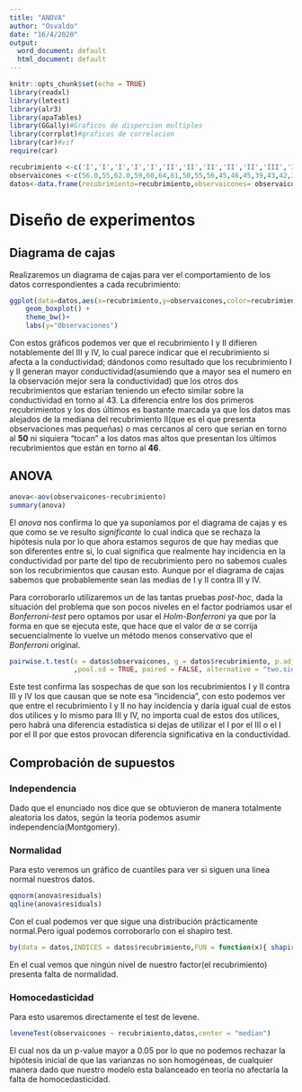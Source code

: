 ```yaml
---
title: "ANOVA"
author: "Osvaldo"
date: "16/4/2020"
output:
  word_document: default
  html_document: default
---
```


```r
knitr::opts_chunk$set(echo = TRUE)
library(readxl)
library(lmtest)
library(alr3)
library(apaTables)
library(GGally)#Graficos de dispercion multiples
library(corrplot)#graficas de correlacion
library(car)#vif
require(car)
```

```r
recubrimiento <-c('I','I','I','I','I','II','II','II','II','II','III','III','III','III','III','IV','IV','IV','IV','IV')
observaicones <-c(56.0,55,62.0,59,60,64,61,50,55,56,45,46,45,39,43,42,39,45,43,41)#lechugas
datos<-data.frame(recubrimiento=recubrimiento,observaicones= observaicones)
```

# Diseño de experimentos

## Diagrama de cajas
Realizaremos un diagrama de cajas para ver el comportamiento de los datos correspondientes a cada recubrimiento:
```r
ggplot(data=datos,aes(x=recubrimiento,y=observaicones,color=recubrimiento))+
    geom_boxplot() +
    theme_bw()+
    labs(y="Observaciones")
```

Con estos gráficos podemos ver que el recubrimiento I y II difieren notablemente del III y IV, lo cual parece indicar que el recubrimiento si afecta a la conductividad; dándonos como resultado que los recubrimiento I y II generan mayor conductividad(asumiendo que a mayor sea el numero en la observación mejor sera la conductividad) que los otros dos recubrimientos que estarían teniendo un efecto similar sobre la conductividad en torno al 43.
La diferencia entre los dos primeros recubrimientos y los dos últimos es bastante marcada ya que los datos mas alejados de la mediana del recubrimiento II(que es el que presenta observaciones mas pequeñas) o mas cercanos al cero que serian en torno al __50__ ni siquiera "tocan" a los datos mas altos que presentan los últimos recubrimientos que están en torno al __46__.

## ANOVA

```r
anova<-aov(observaicones~recubrimiento)
summary(anova)
```

El _anova_ nos confirma lo que ya suponíamos por el diagrama de cajas y es que como se ve resulto _significante_ lo cual indica que se rechaza la hipótesis nula por lo que ahora estamos seguros de que hay medias que son diferentes entre si, lo cual significa que realmente hay incidencia en la conductividad por parte del tipo de recubrimiento pero no sabemos cuales son los recubrimientos que causan esto. Aunque por el diagrama de cajas sabemos que probablemente sean las medias de I y II contra III y IV.

Para corroborarlo utilizaremos un de las tantas pruebas _post-hoc_, dada la situación del problema que son pocos niveles en el factor podríamos usar el _Bonferroni-test_ pero optamos por usar el _Holm-Bonferroni_ ya que por la forma en que se ejecuta este, que hace que el valor de $\alpha$ se corrija secuencialmente lo vuelve un método menos conservativo que el _Bonferroni_ original.
```r
pairwise.t.test(x = datos$observaicones, g = datos$recubrimiento, p.adjust.method = "holm"
                ,pool.sd = TRUE, paired = FALSE, alternative = "two.sided")
```


Este test confirma las sospechas de que son los recubrimientos I y II contra III y IV los que causan que se note esa "incidencia", con esto podemos ver que entre el recubrimiento I y II no hay incidencia y daría igual cual de estos dos utilices y lo mismo para III y IV, no importa cual de estos dos utilices, pero habrá una diferencia estadística si dejas de utilizar el I por el III o el I por el II por que estos provocan diferencia significativa en la conductividad.

## Comprobación de supuestos

### Independencia

Dado que el enunciado nos dice que se obtuvieron de manera totalmente aleatoria los datos, según la teoría podemos asumir independencia(Montgomery).

### Normalidad

Para esto veremos un gráfico de cuantiles para ver si siguen una linea normal nuestros datos.

```r
qqnorm(anova$residuals)
qqline(anova$residuals)
```


Con el cual podemos ver que sigue una distribución prácticamente normal.Pero igual podemos corroborarlo con el shapiro test.
```r
by(data = datos,INDICES = datos$recubrimiento,FUN = function(x){ shapiro.test(x$observaicones)})
```

En el cual vemos que ningún nivel de nuestro factor(el recubrimiento) presenta falta de normalidad.

### Homocedasticidad

Para esto usaremos directamente el test de levene.
```r
leveneTest(observaicones ~ recubrimiento,datos,center = "median")
```

El cual nos da un p-value mayor a 0.05 por lo que no podemos rechazar la hipótesis inicial de que las varianzas no son homogéneas, de cualquier manera dado que nuestro modelo esta balanceado en teoría no afectaría la falta de homocedasticidad.
